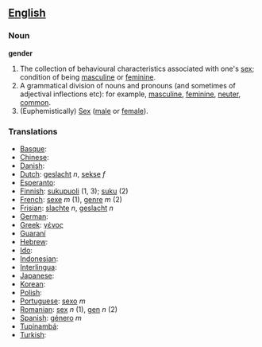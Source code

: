 == [[English]] ==

=== Noun ===

'''gender'''
# The collection of behavioural characteristics associated with one's [[sex]]; condition of being [[masculine]] or [[feminine]].
# A grammatical division of nouns and pronouns (and sometimes of adjectival inflections etc): for example, [[masculine]], [[feminine]], [[neuter]], [[common]].
# (Euphemistically) [[Sex]] ([[male]] or [[female]]).

=== Translations ===

*[[Basque]]:
*[[Chinese]]:
*[[Danish]]:
*[[Dutch]]: [[geslacht]] ''n'', [[sekse]] ''f''
*[[Esperanto]]:
*[[Finnish]]: [[sukupuoli]] (1, 3); [[suku]] (2)
*[[French]]: [[sexe]] ''m'' (1), [[genre]] ''m'' (2)
*[[Frisian]]: [[slachte]] ''n'', [[geslacht]] ''n''
*[[German]]:
*[[Greek]]: [[γένος]]
*[[Guaraní]]
*[[Hebrew]]:
*[[Ido]]:
*[[Indonesian]]: 
*[[Interlingua]]:
*[[Japanese]]:
*[[Korean]]:
*[[Polish]]:
*[[Portuguese]]: [[sexo]] ''m''
*[[Romanian]]: [[sex]] ''n'' (1), [[gen]] ''n'' (2)
*[[Spanish]]: [[género]] ''m''
*[[Tupinambá]]:
*[[Turkish]]: